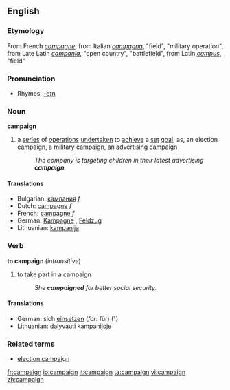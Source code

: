 ==English==

===Etymology===
From French ''[[campagne]]'', from Italian ''[[campagna]]'', "field", "military operation", from Late Latin ''[[campania]]'', "open country", "battlefield", from Latin ''[[campus]]'', "field"

===Pronunciation===
*Rhymes: [[Rhymes:English:-eɪn|-eɪn]]

===Noun===
'''campaign'''
# a [[series]] of [[operation]]s [[undertaken]] to [[achieve]] a [[set]] [[goal]]; as, an election campaign, a military campaign, an advertising campaign
#:''The company is targeting children in their latest advertising '''campaign'''.''
====Translations====
*Bulgarian: [[кампания]] ''f''
*Dutch: [[campagne]] ''f''
*French: [[campagne]] ''f''
*German: [[Kampagne]] {{f}}, [[Feldzug]] {{m}}
*Lithuanian: [[kampanija]]

===Verb===
'''to campaign''' (''intransitive'')
# to take part in a campaign
#:''She '''campaigned''' for better social security.''
====Translations====
*German: sich [[einsetzen]] (''for'': für) (1)
*Lithuanian: dalyvauti kampanijoje

===Related terms===
*[[election campaign]]

[[fr:campaign]]
[[io:campaign]]
[[it:campaign]]
[[ta:campaign]]
[[vi:campaign]]
[[zh:campaign]]